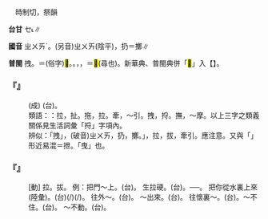 
=={{ruby|拽|ㄓㄨㄞˋ}}==

　時制切，祭韻

'''台甘''' <rt>ㆤ˪</rt>∥

'''國音''' <rt>ㄓㄨㄞˋ</rt>。(另音)<rt>ㄓㄨㄞ</rt>(陰平)，扔＝擲∥

'''普閩''' 拽{{ruby|(文)|ㄙㆤ˫}}。{{ruby|(白)|ㄘㄨㄚ˫}}＝(俗字)<mark>&#xffb7e;</mark>{{ruby|(文)|ㄗㄨㄧ˫}}。{{ruby|(語)|ㄘㆤ˫}}。{{ruby|<mark>&#xffb7e;</mark>|ㄘㄨㄚ˫}}，{{ruby|<mark>&#xffb7e;</mark>|ㄘㄨㄚ˫}}{{ruby|<mark>&#xffa44;</mark>|ㆠㆦˋ}}，{{ruby|<mark>&#xffb7e;</mark>|ㄘㄨㄚ˫}}{{ruby|屎|ㄙㄞˋ}}{{ruby|。|ㄘㄨㆤ˫/ㄘㆤ˫}}＝<mark>&#xffbf6;</mark>(尋也)。新華典、普閩典併「<mark>&#xffbf6;</mark>」入【{{ruby|拽|ㄓㄨㄞˋ}}】。

    

==='''『{{ruby|生|ㄕㄥ}}{{ruby|拉|ㄌㄚ}}{{ruby|硬|ㄧㄥˋ}}{{ruby|拽|ㄓㄨㄞˋ}}』'''===
: (成) (台){{ruby|強|ㄍㄧㆲˊ}}{{ruby|拖|ㄊㄨㄚ}}{{ruby|硬|ㄫㆤ˫/ㄫㄧ˫}}{{ruby|<mark>&#xffca6;</mark>|ㄎㄧㄨˋ}}。
:類語：{{ruby|拽|ㄓㄨㄞˋ}}：拉，扯。拖，拉。牽，～引。拽，捋。撫，～摩。以上三字之類義關係見生活詞彙「捋」字項內。
:
:辨似：「拽」，(破音)<rt>ㄓㄨㄞ</rt>，扔，擲。{{ruby|「|ㄓㄨㄞˋ}}」，拉，拔，牽引。應注意。又與「{{ruby|跩|ㄓㄨㄞˇ}}」形近易混{{ruby|。|ㄧㄝˋ}}＝抴。「曳」也。
:
    

==='''『{{ruby|拽|ㄓㄨㄞˋ}}』'''===
: [動] 拉。拔。 例：把門～上。(台){{ruby|門|ㄇㆭˊ}}{{ruby|<mark>&#xffca6;</mark>|ㄎㄧㄨˋ}}{{ruby|倚|ㄨㄚˋ}}{{ruby|來|·ㄌㄞˊ}}。 生拉硬{{ruby|拽|ㄓㄨㄞˋ}}。(台){{ruby|烏|ㆦ}}{{ruby|<mark>&#xffca6;</mark>|ㄎㄧㄨˋ}}{{ruby|白|ㄅㆤㆷ ͘}}{{ruby|<mark>&#xffca6;</mark>|ㄎㄧㄨˋ}}。──{{ruby|強|ㄍㄧㆲˊ}}{{ruby|<mark>&#xffca6;</mark>|ㄎㄧㄨˋ}}。 把你從水裏{{ruby|～|ㄓㄨㄞˋ}}上來(陸彙)。(台){{ruby|將|ㄐㄧㆲ}}{{ruby|汝|ㄌㄧˋ}}{{ruby|對|ㄉㄨㄧ˪}}{{ruby|水|ㄗㄨㄧˋ}}{{ruby|內|ㄌㄞ˫}}(/{{ruby|底|ㄉㆤˋ}}){{ruby|共|ㄍㄚ˫}}{{ruby|汝|ㄌㄧˋ}}{{ruby|<mark>&#xffca6;</mark>|ㄎㄧㄨˋ}}(/{{ruby|救|ㄍㄧㄨ˪}}){{ruby|起|·ㄎㄧˋ}}{{ruby|來|·ㄌㄞˊ}}。 往外～。(台){{ruby|<mark>&#xffca6;</mark>|ㄎㄧㄨˋ}}{{ruby|出|ㄘㄨㆵ}}{{ruby|去|·ㄎㄧ˪}}。 ～出來。(台){{ruby|<mark>&#xffca6;</mark>|ㄎㄧㄨˋ}}{{ruby|拖|ㄊㄨㄚ}}{{ruby|出|ㄘㄨㆵ}}{{ruby|來|·ㄌㄞˊ}}。 往懷裏～。(台){{ruby|<mark>&#xffca6;</mark>|ㄎㄧㄨˋ}}{{ruby|倚|ㄨㄚˋ}}{{ruby|身|ㄒㄧㄥ}}{{ruby|軀|ㄎㄨ}}{{ruby|來|ㄌㄞˊ}}。～不住。(台){{ruby|<mark>&#xffca6;</mark>|ㄎㄧㄨˋ}}{{ruby|<mark>&#xffa45;</mark>|ㆠㆤ˫/ㆠㄨㆤ˫}}{{ruby|住|ㄉㄧㄠˊ}}。 ～不動。(台){{ruby|拖|ㄊㄨㄚ}}{{ruby|<mark>&#xffa45;</mark>|ㆠㆤ˫/ㆠㄨㆤ˫}}{{ruby|轉|ㄉㄧㄣˋ}}{{ruby|動|ㄉㄤ˫}}。
    
